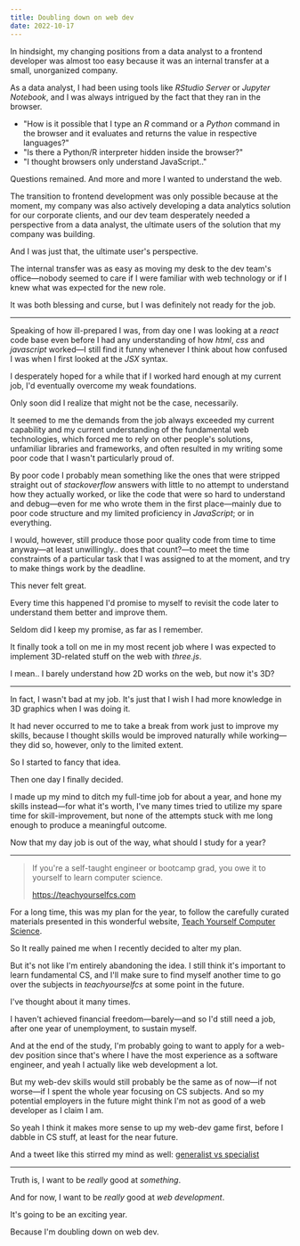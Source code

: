```yaml
---
title: Doubling down on web dev
date: 2022-10-17
---
```


In hindsight, my changing positions from a data analyst to a frontend developer was almost too easy because it was an internal transfer at a small, unorganized company.

As a data analyst, I had been using tools like _RStudio Server_ or _Jupyter Notebook_, and I was always intrigued by the fact that they ran in the browser.

- "How is it possible that I type an _R_ command or a _Python_ command in the browser and it evaluates and returns the value in respective languages?"
- "Is there a Python/R interpreter hidden inside the browser?"
- "I thought browsers only understand JavaScript.."

Questions remained. And more and more I wanted to understand the web.

The transition to frontend development was only possible because at the moment, my company was also actively developing a data analytics solution for our corporate clients, and our dev team desperately needed a perspective from a data analyst, the ultimate users of the solution that my company was building.

And I was just that, the ultimate user's perspective.

The internal transfer was as easy as moving my desk to the dev team's office&mdash;nobody seemed to care if I were familiar with web technology or if I knew what was expected for the new role.

It was both blessing and curse, but I was definitely not ready for the job.

---

Speaking of how ill-prepared I was, from day one I was looking at a _react_ code base even before I had any understanding of how _html_, _css_ and _javascript_ worked&mdash;I still find it funny whenever I think about how confused I was when I first looked at the _JSX_ syntax.

I desperately hoped for a while that if I worked hard enough at my current job, I'd eventually overcome my weak foundations.

Only soon did I realize that might not be the case, necessarily.

It seemed to me the demands from the job always exceeded my current capability and my current understanding of the fundamental web technologies, which forced me to rely on other people's solutions, unfamiliar libraries and frameworks, and often resulted in my writing some poor code that I wasn't particularly proud of.

By poor code I probably mean something like the ones that were stripped straight out of _stackoverflow_ answers with little to no attempt to understand how they actually worked, or like the code that were so hard to understand and debug&mdash;even for me who wrote them in the first place&mdash;mainly due to poor code structure and my limited proficiency in _JavaScript_; or in everything.

I would, however, still produce those poor quality code from time to time anyway&mdash;at least unwillingly.. does that count?&mdash;to meet the time constraints of a particular task that I was assigned to at the moment, and try to make things work by the deadline.

This never felt great.

Every time this happened I'd promise to myself to revisit the code later to understand them better and improve them.

Seldom did I keep my promise, as far as I remember.

It finally took a toll on me in my most recent job where I was expected to implement 3D-related stuff on the web with _three.js_.

I mean.. I barely understand how 2D works on the web, but now it's 3D?

---

In fact, I wasn't bad at my job. It's just that I wish I had more knowledge in 3D graphics when I was doing it.

It had never occurred to me to take a break from work just to improve my skills, because I thought skills would be improved naturally while working&mdash;they did so, however, only to the limited extent.

So I started to fancy that idea.

Then one day I finally decided.

I made up my mind to ditch my full-time job for about a year, and hone my skills instead&mdash;for what it's worth, I've many times tried to utilize my spare time for skill-improvement, but none of the attempts stuck with me long enough to produce a meaningful outcome.

Now that my day job is out of the way, what should I study for a year?

---

> If you're a self-taught engineer or bootcamp grad, you owe it to yourself to learn computer science.
>
> https://teachyourselfcs.com

For a long time, this was my plan for the year, to follow the carefully curated materials presented in this wonderful website, [Teach Yourself Computer Science](https://teachyourselfcs.com).

So It really pained me when I recently decided to alter my plan.

But it's not like I'm entirely abandoning the idea. I still think it's important to learn fundamental CS, and I'll make sure to find myself another time to go over the subjects in _teachyourselfcs_ at some point in the future.

I've thought about it many times.

I haven't achieved financial freedom&mdash;barely&mdash;and so I'd still need a job, after one year of unemployment, to sustain myself.

And at the end of the study, I'm probably going to want to apply for a web-dev position since that's where I have the most experience as a software engineer, and yeah I actually like web development a lot.

But my web-dev skills would still probably be the same as of now&mdash;if not worse&mdash;if I spent the whole year focusing on CS subjects.
And so my potential employers in the future might think I'm not as good of a web developer as I claim I am.

So yeah I think it makes more sense to up my web-dev game first, before I dabble in CS stuff, at least for the near future.

And a tweet like this stirred my mind as well: [generalist vs specialist](https://twitter.com/brittanyellich/status/1581292879447617536?s=20&t=hwSQIV8tb-DS1P93sgCD7Q)

---

Truth is, I want to be _really_ good at _something_.

And for now, I want to be _really_ good at _web development_.

It's going to be an exciting year.

Because I'm doubling down on web dev.
